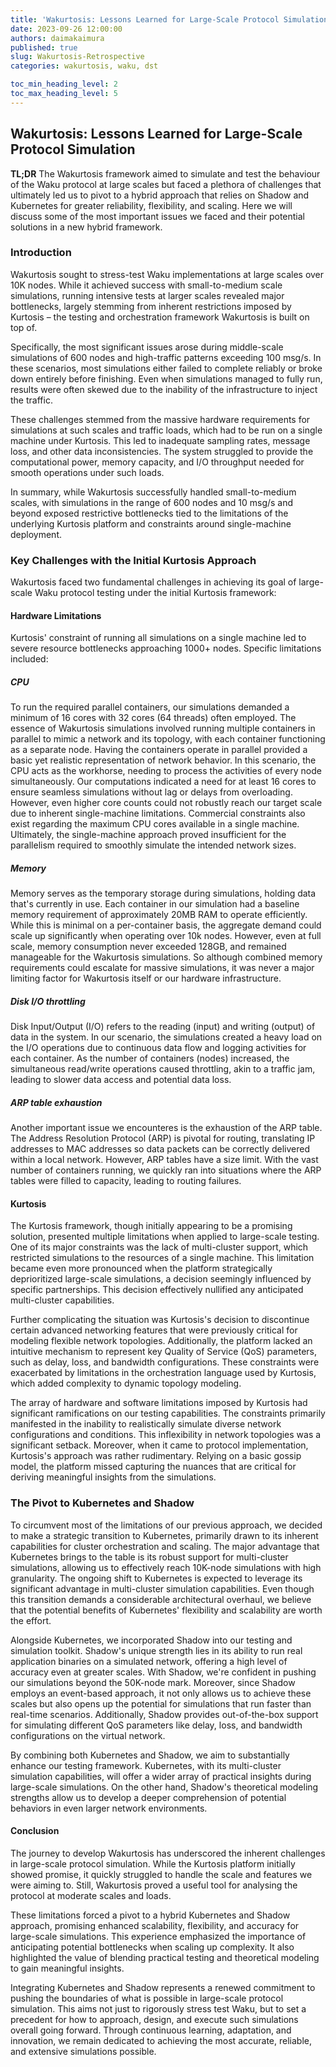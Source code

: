 ```yaml
---
title: 'Wakurtosis: Lessons Learned for Large-Scale Protocol Simulation'
date: 2023-09-26 12:00:00
authors: daimakaimura
published: true
slug: Wakurtosis-Retrospective
categories: wakurtosis, waku, dst

toc_min_heading_level: 2
toc_max_heading_level: 5
---
```


## Wakurtosis: Lessons Learned for Large-Scale Protocol Simulation

<!--truncate-->

**TL;DR**
The Wakurtosis framework aimed to simulate and test the behaviour of the Waku protocol at large scales but faced a plethora of challenges that ultimately led us to pivot to a hybrid approach that relies on Shadow and Kubernetes for greater reliability, flexibility, and scaling. Here we will discuss some of the most important issues we faced and their potential solutions in a new hybrid framework.

### Introduction
Wakurtosis sought to stress-test Waku implementations at large scales over 10K nodes. While it achieved success with small-to-medium scale simulations, running intensive tests at larger scales revealed major bottlenecks, largely stemming from inherent restrictions imposed by Kurtosis – the testing and orchestration framework Wakurtosis is built on top of.

Specifically, the most significant issues arose during middle-scale simulations of 600 nodes and high-traffic patterns exceeding 100 msg/s. In these scenarios, most simulations either failed to complete reliably or broke down entirely before finishing. Even when simulations managed to fully run, results were often skewed due to the inability of the infrastructure to inject the traffic.

These challenges stemmed from the massive hardware requirements for simulations at such scales and traffic loads, which had to be run on a single machine under Kurtosis. This led to inadequate sampling rates, message loss, and other data inconsistencies. The system struggled to provide the computational power, memory capacity, and I/O throughput needed for smooth operations under such loads.

In summary, while Wakurtosis successfully handled small-to-medium scales, with simulations in the range of 600 nodes and 10 msg/s and beyond exposed restrictive bottlenecks tied to the limitations of the underlying Kurtosis platform and constraints around single-machine deployment.

### Key Challenges with the Initial Kurtosis Approach

Wakurtosis faced two fundamental challenges in achieving its goal of large-scale Waku protocol testing under the initial Kurtosis framework:

#### Hardware Limitations
Kurtosis' constraint of running all simulations on a single machine led to severe resource bottlenecks approaching 1000+ nodes. Specific limitations included:

##### CPU
To run the required parallel containers, our simulations demanded a minimum of 16 cores with 32 cores (64 threads) often employed. The essence of Wakurtosis simulations involved running multiple containers in parallel to mimic a network and its topology, with each container functioning as a separate node. Having the containers operate in parallel provided a basic yet realistic representation of network behavior. In this scenario, the CPU acts as the workhorse, needing to process the activities of every node simultaneously. Our computations indicated a need for at least 16 cores to ensure seamless simulations without lag or delays from overloading. However, even higher core counts could not robustly reach our target scale due to inherent single-machine limitations. Commercial constraints also exist regarding the maximum CPU cores available in a single machine. Ultimately, the single-machine approach proved insufficient for the parallelism required to smoothly simulate the intended network sizes.

##### Memory
Memory serves as the temporary storage during simulations, holding data that's currently in use. Each container in our simulation had a baseline memory requirement of approximately 20MB RAM to operate efficiently. While this is minimal on a per-container basis, the aggregate demand could scale up significantly when operating over 10k nodes. However, even at full scale, memory consumption never exceeded 128GB, and remained manageable for the Wakurtosis simulations. So although combined memory requirements could escalate for massive simulations, it was never a major limiting factor for Wakurtosis itself or our hardware infrastructure. 

##### Disk I/O throttling 
Disk Input/Output (I/O) refers to the reading (input) and writing (output) of data in the system. In our scenario, the simulations created a heavy load on the I/O operations due to continuous data flow and logging activities for each container. As the number of containers (nodes) increased, the simultaneous read/write operations caused throttling, akin to a traffic jam, leading to slower data access and potential data loss.

##### ARP table exhaustion
Another important issue we encounteres is the exhaustion of the ARP table. The Address Resolution Protocol (ARP) is pivotal for routing, translating IP addresses to MAC addresses so data packets can be correctly delivered within a local network. However, ARP tables have a size limit. With the vast number of containers running, we quickly ran into situations where the ARP tables were filled to capacity, leading to routing failures.


#### Kurtosis
The Kurtosis framework, though initially appearing to be a promising solution, presented multiple limitations when applied to large-scale testing. One of its major constraints was the lack of multi-cluster support, which restricted simulations to the resources of a single machine. This limitation became even more pronounced when the platform strategically deprioritized large-scale simulations, a decision seemingly influenced by specific partnerships. This decision effectively nullified any anticipated multi-cluster capabilities.

Further complicating the situation was Kurtosis's decision to discontinue certain advanced networking features that were previously critical for modeling flexible network topologies. Additionally, the platform lacked an intuitive mechanism to represent key Quality of Service (QoS) parameters, such as delay, loss, and bandwidth configurations. These constraints were exacerbated by limitations in the orchestration language used by Kurtosis, which added complexity to dynamic topology modeling.

The array of hardware and software limitations imposed by Kurtosis had significant ramifications on our testing capabilities. The constraints primarily manifested in the inability to realistically simulate diverse network configurations and conditions. This inflexibility in network topologies was a significant setback. Moreover, when it came to protocol implementation, Kurtosis's approach was rather rudimentary. Relying on a basic gossip model, the platform missed capturing the nuances that are critical for deriving meaningful insights from the simulations.

### The Pivot to Kubernetes and Shadow

To circumvent most of the limitations of our previous approach, we decided to make a strategic transition to Kubernetes, primarily drawn to its inherent capabilities for cluster orchestration and scaling. The major advantage that Kubernetes brings to the table is its robust support for multi-cluster simulations, allowing us to effectively reach 10K-node simulations with high granularity. The ongoing shift to Kubernetes is expected to leverage its significant advantage in multi-cluster simulation capabilities. Even though this transition demands a considerable architectural overhaul, we believe that the potential benefits of Kubernetes' flexibility and scalability are worth the effort.

Alongside Kubernetes, we incorporated Shadow into our testing and simulation toolkit. Shadow's unique strength lies in its ability to run real application binaries on a simulated network, offering a high level of accuracy even at greater scales. With Shadow, we're confident in pushing our simulations beyond the 50K-node mark. Moreover, since Shadow employs an event-based approach, it not only allows us to achieve these scales but also opens up the potential for simulations that run faster than real-time scenarios. Additionally, Shadow provides out-of-the-box support for simulating different QoS parameters like delay, loss, and bandwidth configurations on the virtual network.

By combining both Kubernetes and Shadow, we aim to substantially enhance our testing framework. Kubernetes, with its multi-cluster simulation capabilities, will offer a wider array of practical insights during large-scale simulations. On the other hand, Shadow's theoretical modeling strengths allow us to develop a deeper comprehension of potential behaviors in even larger network environments.

#### Conclusion
The journey to develop Wakurtosis has underscored the inherent challenges in large-scale protocol simulation. While the Kurtosis platform initially showed promise, it quickly struggled to handle the scale and features we were aiming to. Still, Wakurtosis proved a useful tool for analysing the protocol at moderate scales and loads.

These limitations forced a pivot to a hybrid Kubernetes and Shadow approach, promising enhanced scalability, flexibility, and accuracy for large-scale simulations. This experience emphasized the importance of anticipating potential bottlenecks when scaling up complexity. It also highlighted the value of blending practical testing and theoretical modeling to gain meaningful insights.

Integrating Kubernetes and Shadow represents a renewed commitment to pushing the boundaries of what is possible in large-scale protocol simulation. This aims not just to rigorously stress test Waku, but to set a precedent for how to approach, design, and execute such simulations overall going forward. Through continuous learning, adaptation, and innovation, we remain dedicated to achieving the most accurate, reliable, and extensive simulations possible.


